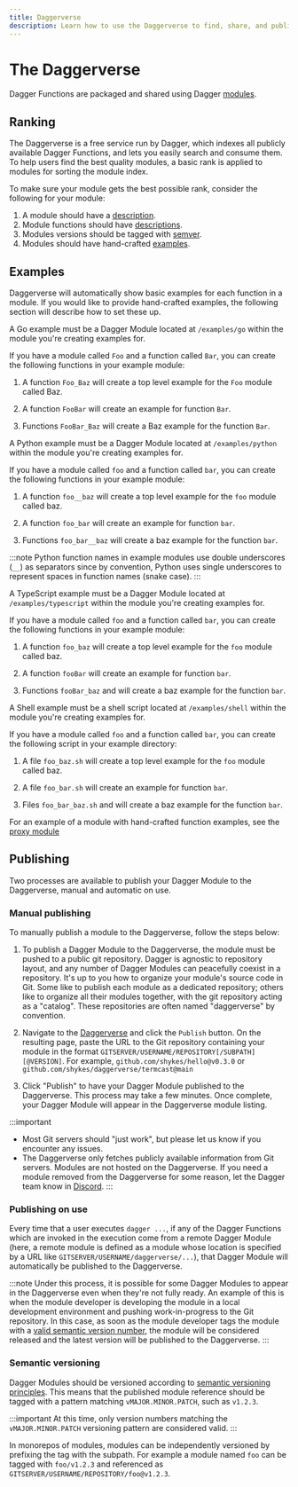 ```yaml
---
title: Daggerverse
description: Learn how to use the Daggerverse to find, share, and publish Dagger Functions and modules, including best practices for module ranking and examples.
---
```


# The Daggerverse

Dagger Functions are packaged and shared using Dagger [modules](../features/reusability.mdx).

## Ranking

The Daggerverse is a free service run by Dagger, which indexes all publicly available Dagger Functions, and lets you easily search and consume them. To help users find the best quality modules, a basic rank is applied to modules for sorting the module index.

To make sure your module gets the best possible rank, consider the following for your module:

1. A module should have a [description](https://docs.dagger.io/reference/dagger.schema.json).
1. Module functions should have [descriptions](./documentation.mdx).
1. Modules versions should be tagged with [semver](#semantic-versioning).
1. Modules should have hand-crafted [examples](#examples).

## Examples

Daggerverse will automatically show basic examples for each function in a module. If you would like to provide hand-crafted examples, the following section will describe how to set these up.

<Tabs groupId="language" queryString="sdk">
<TabItem value="go" label="Go">

A Go example must be a Dagger Module located at `/examples/go` within the module you're creating examples for.

If you have a module called `Foo` and a function called `Bar`, you can create the following functions in your example module:

1. A function `Foo_Baz` will create a top level example for the `Foo` module called Baz.

1. A function `FooBar` will create an example for function `Bar`.

1. Functions `FooBar_Baz` will create a Baz example for the function `Bar`.

</TabItem>
<TabItem value="python" label="Python">

A Python example must be a Dagger Module located at `/examples/python` within the module you're creating examples for.

If you have a module called `foo` and a function called `bar`, you can create the following functions in your example module:

1. A function `foo__baz` will create a top level example for the `foo` module called baz.

1. A function `foo_bar` will create an example for function `bar`.

1. Functions `foo_bar__baz` will create a baz example for the function `bar`.

:::note
Python function names in example modules use double underscores (`__`) as separators since by convention, Python uses single underscores to represent spaces in function names (snake case).
:::

</TabItem>
<TabItem value="typescript" label="TypeScript">

A TypeScript example must be a Dagger Module located at `/examples/typescript` within the module you're creating examples for.

If you have a module called `foo` and a function called `bar`, you can create the following functions in your example module:

1. A function `foo_baz` will create a top level example for the `foo` module called baz.

1. A function `fooBar` will create an example for function `bar`.

1. Functions `fooBar_baz` and will create a baz example for the function `bar`.

</TabItem>
<TabItem value="Shell">

A Shell example must be a shell script located at `/examples/shell` within the module you're creating examples for.

If you have a module called `foo` and a function called `bar`, you can create the following script in your example directory:

1. A file `foo_baz.sh` will create a top level example for the `foo` module called baz.

1. A file `foo_bar.sh` will create an example for function `bar`.

1. Files `foo_bar_baz.sh` and will create a baz example for the function `bar`.

</TabItem>
</Tabs>

For an example of a module with hand-crafted function examples, see the [proxy module](https://daggerverse.dev/mod/github.com/kpenfound/dagger-modules/proxy)

## Publishing

Two processes are available to publish your Dagger Module to the Daggerverse, manual and automatic on use.

### Manual publishing

To manually publish a module to the Daggerverse, follow the steps below:

1. To publish a Dagger Module to the Daggerverse, the module must be pushed to a public git repository. Dagger is agnostic to repository layout, and any number of Dagger Modules can peacefully coexist in a repository. It's up to you how to organize your module's source code in Git. Some like to publish each module as a dedicated repository; others like to organize all their modules together, with the git repository acting as a "catalog". These repositories are often named "daggerverse" by convention.

1. Navigate to the [Daggerverse](https://daggerverse.dev) and click the `Publish` button. On the resulting page, paste the URL to the Git repository containing your module in the format `GITSERVER/USERNAME/REPOSITORY[/SUBPATH][@VERSION]`. For example, `github.com/shykes/hello@v0.3.0` or `github.com/shykes/daggerverse/termcast@main`

1. Click "Publish" to have your Dagger Module published to the Daggerverse. This process may take a few minutes. Once complete, your Dagger Module will appear in the Daggerverse module listing.

:::important
- Most Git servers should "just work", but please let us know if you encounter any issues.
- The Daggerverse only fetches publicly available information from Git servers. Modules are not hosted on the Daggerverse. If you need a module removed from the Daggerverse for some reason, let the Dagger team know in [Discord](https://discord.gg/dagger-io).
:::

### Publishing on use

Every time that a user executes `dagger ...`, if any of the Dagger Functions which are invoked in the execution come from a remote Dagger Module (here, a remote module is defined as a module whose location is specified by a URL like `GITSERVER/USERNAME/daggerverse/...`), that Dagger Module will automatically be published to the Daggerverse.

:::note
Under this process, it is possible for some Dagger Modules to appear in the Daggerverse even when they're not fully ready. An example of this is when the module developer is developing the module in a local development environment and pushing work-in-progress to the Git repository. In this case, as soon as the module developer tags the module with a [valid semantic version number](#semantic-versioning), the module will be considered released and the latest version will be published to the Daggerverse.
:::

### Semantic versioning

Dagger Modules should be versioned according to [semantic versioning principles](https://semver.org/). This means that the published module reference should be tagged with a pattern matching `vMAJOR.MINOR.PATCH`, such as `v1.2.3`.

:::important
At this time, only version numbers matching the `vMAJOR.MINOR.PATCH` versioning pattern are considered valid.
:::

In monorepos of modules, modules can be independently versioned by prefixing the tag with the subpath. For example a module named `foo` can be tagged with `foo/v1.2.3` and referenced as `GITSERVER/USERNAME/REPOSITORY/foo@v1.2.3`.
